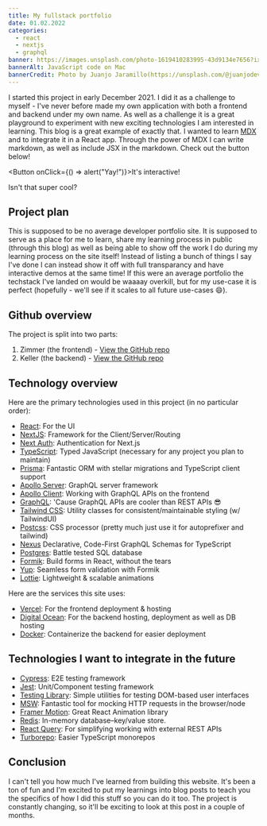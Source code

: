 ```yaml
---
title: My fullstack portfolio
date: 01.02.2022
categories:
  - react
  - nextjs
  - graphql
banner: https://images.unsplash.com/photo-1619410283995-43d9134e7656?ixlib=rb-1.2.1&ixid=MnwxMjA3fDB8MHxwaG90by1wYWdlfHx8fGVufDB8fHx8&auto=format&fit=crop&w=1740&q=80
bannerAlt: JavaScript code on Mac
bannerCredit: Photo by Juanjo Jaramillo(https://unsplash.com/@juanjodev02)
---
```


I started this project in early December 2021. I did it as a challenge to
myself - I've never before made my own application with both a frontend and
backend under my own name. As well as a challenge it is a great playground to
experiment with new exciting technologies I am interested in learning. This blog is a
great example of exactly that. I wanted to learn [MDX](https://mdxjs.com/) and to
integrate it in a React app. Through the power of MDX I can write markdown, as well as include
JSX in the markdown. Check out the button below!

<Button onClick={() => alert("Yay!")}>It's interactive!</Button>

Isn't that super cool?

## Project plan

This is supposed to be no average developer portfolio site. It is supposed to serve as
a place for me to learn, share my learning process in public (through this blog) as well as
being able to show off the work I do during my learning process on the site itself!
Instead of listing a bunch of things I say I've done I can instead show it off with full
transparancy and have interactive demos at the same time! If this were an average portfolio
the techstack I've landed on would be waaaay overkill, but for my use-case it is perfect (hopefully - we'll
see if it scales to all future use-cases 😄).

## Github overview

The project is split into two parts:

1. Zimmer (the frontend) - [View the GitHub repo](https://github.com/NikolaiWaerpen/zimmer)
2. Keller (the backend) - [View the GitHub repo](https://github.com/NikolaiWaerpen/keller)

## Technology overview

Here are the primary technologies used in this project (in no particular order):

- [React](https://reactjs.org): For the UI
- [NextJS](https://nextjs.org/): Framework for the Client/Server/Routing
- [Next Auth](https://next-auth.js.org/): Authentication for Next.js
- [TypeScript](https://www.typescriptlang.org): Typed JavaScript (necessary for
  any project you plan to maintain)
- [Prisma](https://www.prisma.io): Fantastic ORM with stellar migrations and
  TypeScript client support
- [Apollo Server](https://www.apollographql.com/docs/apollo-server/): GraphQL server framework
- [Apollo Client](https://www.apollographql.com/docs/react/): Working with GraphQL APIs on the frontend
- [GraphQL](https://graphql.org/): 'Cause GraphQL APIs are cooler than REST APIs 😎
- [Tailwind CSS](https://tailwindcss.com): Utility classes for
  consistent/maintainable styling (w/ TailwindUI)
- [Postcss](https://postcss.org/): CSS processor (pretty much just use it for
  autoprefixer and tailwind)
- [Nexus](https://nexusjs.org/) Declarative, Code-First GraphQL Schemas for TypeScript
- [Postgres](https://www.postgresql.org/): Battle tested SQL database
- [Formik](https://formik.org/): Build forms in React, without the tears
- [Yup](https://www.npmjs.com/package/yup): Seamless form validation with Formik
- [Lottie](https://lottiefiles.com/): Lightweight & scalable animations

Here are the services this site uses:

- [Vercel](https://vercel.com/dashboard): For the frontend deployment & hosting
- [Digital Ocean](https://www.digitalocean.com/): For the backend hosting, deployment as well as DB hosting
- [Docker](https://www.docker.com/): Containerize the backend for easier deployment

## Technologies I want to integrate in the future

- [Cypress](https://cypress.io): E2E testing framework
- [Jest](https://jestjs.io): Unit/Component testing framework
- [Testing Library](https://testing-library.com): Simple utilities for testing
  DOM-based user interfaces
- [MSW](https://mswjs.io): Fantastic tool for mocking HTTP requests in the
  browser/node
- [Framer Motion](https://www.framer.com/motion/): Great React Animation library
- [Redis](https://redis.io/): In-memory database–key/value store.
- [React Query](https://react-query.tanstack.com/): For simplifying working with external REST APIs
- [Turborepo](https://turborepo.org/): Easier TypeScript monorepos

## Conclusion

I can't tell you how much I've learned from building this website. It's been a
ton of fun and I'm excited to put my learnings into blog posts to
teach you the specifics of how I did this stuff so you can do it too. The project is
constantly changing, so it'll be exciting to look at this post in a couple of months.
